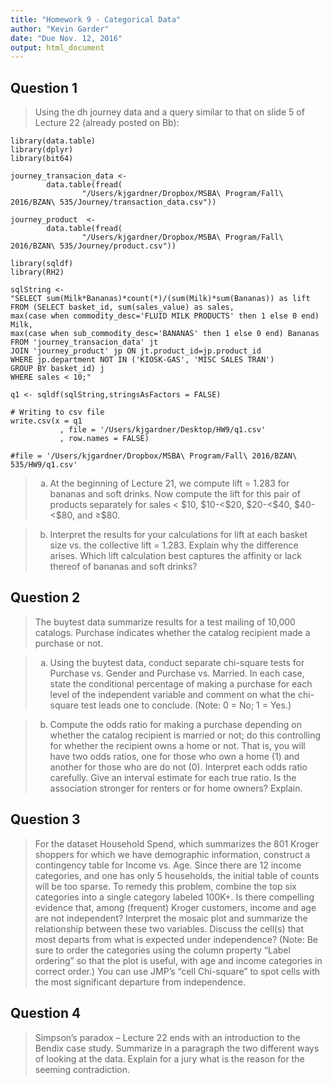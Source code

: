 ```yaml
---
title: "Homework 9 - Categorical Data"
author: "Kevin Garder"
date: "Due Nov. 12, 2016"
output: html_document
---
```


## Question 1  

> Using the dh journey data and a query similar to that on slide 5 of Lecture 22
(already posted on Bb): 

```
library(data.table)
library(dplyr)
library(bit64)

journey_transacion_data <- 
        data.table(fread(
                "/Users/kjgardner/Dropbox/MSBA\ Program/Fall\ 2016/BZAN\ 535/Journey/transaction_data.csv"))

journey_product  <-
        data.table(fread(
                "/Users/kjgardner/Dropbox/MSBA\ Program/Fall\ 2016/BZAN\ 535/Journey/product.csv"))
```

```
library(sqldf)
library(RH2)

sqlString <- 
"SELECT sum(Milk*Bananas)*count(*)/(sum(Milk)*sum(Bananas)) as lift
FROM (SELECT basket_id, sum(sales_value) as sales,
max(case when commodity_desc='FLUID MILK PRODUCTS' then 1 else 0 end) Milk,
max(case when sub_commodity_desc='BANANAS' then 1 else 0 end) Bananas
FROM 'journey_transacion_data' jt
JOIN 'journey_product' jp ON jt.product_id=jp.product_id
WHERE jp.department NOT IN ('KIOSK-GAS', 'MISC SALES TRAN')
GROUP BY basket_id) j
WHERE sales < 10;"

q1 <- sqldf(sqlString,stringsAsFactors = FALSE)

# Writing to csv file
write.csv(x = q1
           , file = '/Users/kjgardner/Desktop/HW9/q1.csv'
           , row.names = FALSE)
           
#file = '/Users/kjgardner/Dropbox/MSBA\ Program/Fall\ 2016/BZAN\ 535/HW9/q1.csv'
```  

> a. At the beginning of Lecture 21, we compute lift = 1.283 for bananas
and soft drinks. Now compute the lift for this pair of products
separately for sales < $10, $10-<$20, $20-<$40, $40-<$80, and ≥$80.  

> b. Interpret the results for your calculations for lift at each basket size vs.
the collective lift = 1.283. Explain why the difference arises. Which
lift calculation best captures the affinity or lack thereof of bananas and
soft drinks?  

## Question 2   

> The buytest data summarize results for a test mailing of 10,000 catalogs.
Purchase indicates whether the catalog recipient made a purchase or not.

> a. Using the buytest data, conduct separate chi-square tests for Purchase
vs. Gender and Purchase vs. Married. In each case, state the
conditional percentage of making a purchase for each level of the
independent variable and comment on what the chi-square test leads
one to conclude. (Note: 0 = No; 1 = Yes.)  

> b. Compute the odds ratio for making a purchase depending on whether
the catalog recipient is married or not; do this controlling for whether
the recipient owns a home or not. That is, you will have two odds
ratios, one for those who own a home (1) and another for those who
are do not (0). Interpret each odds ratio carefully. Give an interval
estimate for each true ratio. Is the association stronger for renters or
for home owners? Explain.  

## Question 3  

> For the dataset Household Spend, which summarizes the 801 Kroger
shoppers for which we have demographic information, construct a
contingency table for Income vs. Age. Since there are 12 income categories,
and one has only 5 households, the initial table of counts will be too sparse.
To remedy this problem, combine the top six categories into a single category
labeled 100K+. Is there compelling evidence that, among (frequent) Kroger customers,
income and age are not independent? Interpret the mosaic plot and
summarize the relationship between these two variables. Discuss the cell(s)
that most departs from what is expected under independence? (Note: Be
sure to order the categories using the column property “Label ordering” so
that the plot is useful, with age and income categories in correct order.) You
can use JMP’s “cell Chi-square” to spot cells with the most significant
departure from independence.

## Question 4  

> Simpson’s paradox – Lecture 22 ends with an introduction to the Bendix case
study. Summarize in a paragraph the two different ways of looking at the
data. Explain for a jury what is the reason for the seeming contradiction.  

